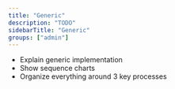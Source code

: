 ```yaml
---
title: "Generic"
description: "TODO"
sidebarTitle: "Generic"
groups: ["admin"]
---
```


- Explain generic implementation
- Show sequence charts
- Organize everything around 3 key processes